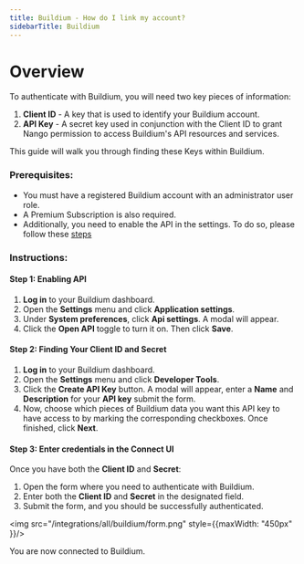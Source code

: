```yaml
---
title: Buildium - How do I link my account?
sidebarTitle: Buildium
---
```



# Overview

To authenticate with Buildium, you will need two key pieces of information:
1. **Client ID** - A key that is used to identify your Buildium account.
1. **API Key** - A secret key used in conjunction with the Client ID to grant Nango permission to access Buildium's API resources and services.

This guide will walk you through finding these Keys within Buildium.

### Prerequisites:

- You must have a registered Buildium account with an administrator user role.
- A Premium Subscription is also required.
- Additionally, you need to enable the API in the settings. To do so, please follow these [steps](#step-1-enabling-api)
### Instructions:

#### Step 1: Enabling API
1. **Log in** to your Buildium dashboard.
2. Open the **Settings** menu and click **Application settings**.
3. Under **System preferences**, click **Api settings**. A modal will appear.
4. Click the **Open API** toggle to turn it on. Then click **Save**.


#### Step 2: Finding Your Client ID and Secret
1. **Log in** to your Buildium dashboard.
2. Open the **Settings** menu and click **Developer Tools**.
3. Click the **Create API Key** button. A modal will appear, enter a **Name** and **Description** for your **API key** submit the form. 
4. Now, choose which pieces of Buildium data you want this API key to have access to by marking the corresponding checkboxes. Once finished, click **Next**.


#### Step 3: Enter credentials in the Connect UI

Once you have both the **Client ID** and **Secret**:
1. Open the form where you need to authenticate with Buildium.
2. Enter both the **Client ID** and **Secret** in the designated field.
3. Submit the form, and you should be successfully authenticated.


<img src="/integrations/all/buildium/form.png" style={{maxWidth: "450px" }}/>

You are now connected to Buildium.
